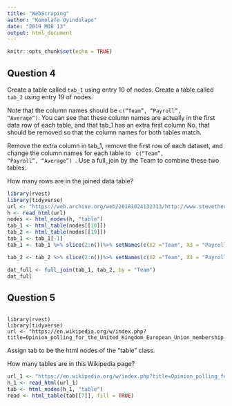 ```yaml
---
title: "WebScraping"
author: "Komolafe Oyindolapo"
date: "2019 M08 13"
output: html_document
---
```


```r
knitr::opts_chunk$set(echo = TRUE)
```

## Question 4

Create a table called <code>tab_1</code> using entry 10 of nodes. Create a table called <code>tab_2</code> using entry 19 of nodes.

Note that the column names should be <code>c("Team", "Payroll", "Average")</code>. You can see that these column names are actually in the first data row of each table, and that tab_1 has an extra first column No. that should be removed so that the column names for both tables match.

Remove the extra column in tab_1, remove the first row of each dataset, and change the column names for each table to <code> c("Team", "Payroll", "Average") </code>. Use a full_join by the Team to combine these two tables.

How many rows are in the joined data table?

```r
library(rvest)
library(tidyverse)
url <- "https://web.archive.org/web/20181024132313/http://www.stevetheump.com/Payrolls.htm"
h <- read_html(url)
nodes <- html_nodes(h, "table")
tab_1 <- html_table(nodes[[10]])
tab_2 <- html_table(nodes[[19]])
tab_1 <- tab_1[-1]
tab_1 <- tab_1 %>% slice(2:n())%>% setNames(c(X2 ="Team", X3 = "Payroll", X4 = "Average"))

tab_2 <- tab_2 %>% slice(2:n())%>% setNames(c(X2 ="Team", X3 = "Payroll", X4 = "Average"))

dat_full <- full_join(tab_1, tab_2, by = "Team")
dat_full
```

## Question 5
<pre><code>
library(rvest)
library(tidyverse)
url <- "https://en.wikipedia.org/w/index.php?title=Opinion_polling_for_the_United_Kingdom_European_Union_membership_referendum&oldid=896735054"
</code></pre>
Assign tab to be the html nodes of the "table" class.

How many tables are in this Wikipedia page?
```r
url_1 <- "https://en.wikipedia.org/w/index.php?title=Opinion_polling_for_the_United_Kingdom_European_Union_membership_referendum&oldid=896735054"
h_1 <- read_html(url_1)
tab <- html_nodes(h_1, "table")
read <- html_table(tab[[7]], fill = TRUE)
```


